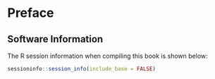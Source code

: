 # Preface {-}

## Software Information {-}

The R session information when compiling this book is shown below:

```r
sessioninfo::session_info(include_base = FALSE)
```